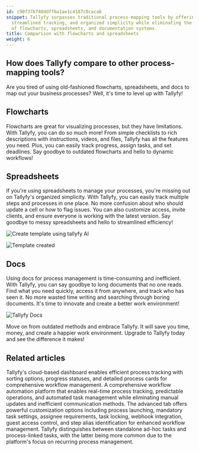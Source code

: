 ```yaml
---
id: c90f37b740ddff6a1ae1c4187c0caca6
snippet: Tallyfy surpasses traditional process-mapping tools by offering dynamic workflows,
  streamlined tracking, and organized simplicity while eliminating the limitations
  of flowcharts, spreadsheets, and documentation systems.
title: Comparison with flowcharts and spreadsheets
weight: 6
---
```


## How does Tallyfy compare to other process-mapping tools?

Are you tired of using old-fashioned flowcharts, spreadsheets, and docs to map out your business processes? Well, it's time to level up with Tallyfy!

## Flowcharts

Flowcharts are great for visualizing processes, but they have limitations. With Tallyfy, you can do so much more! From simple checklists to rich descriptions with instructions, videos, and files, Tallyfy has all the features you need. Plus, you can easily track progress, assign tasks, and set deadlines. Say goodbye to outdated flowcharts and hello to dynamic workflows!

<lite-vimeo videoid="338954164"></lite-vimeo>

## Spreadsheets

If you're using spreadsheets to manage your processes, you're missing out on Tallyfy's organized simplicity. With Tallyfy, you can easily track multiple steps and processes in one place. No more confusion about who should update a cell or how to flag issues. You can also customize access, invite clients, and ensure everyone is working with the latest version. Say goodbye to messy spreadsheets and hello to streamlined efficiency!

![Create template using tallyfy AI](https://screenshots.tallyfy.com/tallyfy%2Fpro%2Fdesktop-light-create-client-onboarding-template-from-tallyfyAI.png)

![Template created](https://screenshots.tallyfy.com/tallyfy%2Fpro%2Fdesktop-light-click-create-template-by-tallyfyai.png)

## Docs

Using docs for process management is time-consuming and inefficient. With Tallyfy, you can say goodbye to long documents that no one reads. Find what you need quickly, access it from anywhere, and track who has seen it. No more wasted time writing and searching through boring documents. It's time to innovate and create a better work environment!

![Tallyfy Docs](https://screenshots.tallyfy.com/file-glr8zwFK1D.gif)

Move on from outdated methods and embrace Tallyfy. It will save you time, money, and create a happier work environment. Upgrade to Tallyfy today and see the difference it makes!


## Related articles
<CardGrid>
<LinkTitleCard header="<b>Tracker View > Manage and track my processes</b>" href="/products/pro/tracking-and-tasks/tracker-view/how-can-i-manage-and-track-my-processes-on-tallyfy/" > Tallyfy's cloud-based dashboard enables efficient process tracking with sorting options, progress statuses, and detailed process cards for comprehensive workflow management. </LinkTitleCard>
<LinkTitleCard header="<b>Features > Real time status</b>" href="/products/pro/tutorials/features/real-time-status/" > A comprehensive workflow automation platform that enables real-time process tracking, predictable operations, and automated task management while eliminating manual updates and inefficient communication methods. </LinkTitleCard>
<LinkTitleCard header="<b>Tasks > Advanced tab</b>" href="/products/pro/tracking-and-tasks/tasks/how-can-i-utilize-tallyfys-advanced-tab-features/" > The advanced tab offers powerful customization options including process launching, mandatory task settings, assignee requirements, task locking, webhook integration, guest access control, and step alias identification for enhanced workflow management. </LinkTitleCard>
<LinkTitleCard header="<b>Tracking And Tasks > More about tasks</b>" href="/products/pro/tracking-and-tasks/tasks/" > Tallyfy distinguishes between standalone ad-hoc tasks and process-linked tasks, with the latter being more common due to the platform's focus on recurring process management. </LinkTitleCard>
</CardGrid>